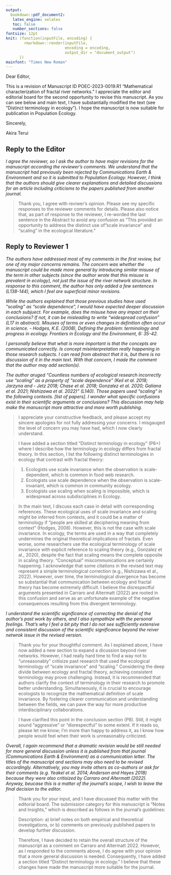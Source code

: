 ```yaml
---
output:
  bookdown::pdf_document2:
   latex_engine: xelatex
   toc: false
   number_sections: false
fontsize: 12pt
knit: (function(inputFile, encoding) {
        rmarkdown::render(inputFile,
                          encoding = encoding, 
                          output_dir = "document_output")
      })
mainfont: "Times New Roman"
---
```


Dear Editor,

This is a revision of Manuscript ID POEC-2023-0019.R1 "Mathematical characterization of fractal river networks." I appreciate the editor and editorial board for the second opportunity to revise this manuscript. As you can see below and main text, I have substantially modified the text (see "Distinct terminology in ecology"). I hope the manuscript is now suitable for publication in Population Ecology.

Sincerely,

Akira Terui


## Reply to the Editor

*I agree the reviewer, so I ask the author to have major revisions for the manuscript according the reviewer's comments. We understand that the manuscript had previously been rejected by Communications Earth & Environment and so it is submitted to Population Ecology. However, I think that the authors should give clearer explanations and detailed discussions for an article including criticisms to the papers published from another journal.*

> Thank you, I agree with reviwer's opinion. Please see my specific responses to the reviewer comments for details. Please also notice that, as part of response to the reviewer, I re-worded the last sentence in the Abstract to avoid any confusion as "This provided an opportunity to address the distinct use of "scale invariance" and "scaling" in the ecological literature."

## Reply to Reviewer 1

*The authors have addressed most of my comments in the first review, but one of my major concerns remains. The concern was whether the manuscript could be made more general by introducing similar misuse of the term in other subjects (since the author wrote that this misuse is prevalent in ecology), not just the issue of the river network structure. In response to this comment, the author has only added a few sentences (L138-144), which I feel are superficial minor revisions.*

*While the authors explained that those previous studies have used "scaling" as "scale dependence", I would have expected deeper discussion in each subjuect. For example, does the misuse have any impact on their conclusions? If not, it can be misleading to write "widespread confusion" (L17 in abstract). Misuses of terms or even changes in definition often occur in science. - Hodges, K.E. (2008), Defining the problem: terminology and progress in ecology. Frontiers in Ecology and the Environment, 6: 35-42.*

*I personally believe that what is more important is that the concepts are communicated correctly. Is concept misinterpretation really happening in those research subjects. I can read from abstract that it is, but there is no discussion of it in the main text. With that concern, I made the comment that the author may add section(s).*

*The author aruged "Countless numbers of ecological research incorrectly use “scaling” as a property of “scale dependence” (Keil et al. 2018; Jarzyna and - Jetz 2018; Chase et al. 2018; Gonzalez et al. 2020; Galiana et al. 2021; Nishizawa et al. 2022)" (L140).  Those papers used "scaling" in the following contexts. [list of papers]. I wonder what specific confusions exist in their scientific arguments or conclusions? This discussion may help make the manuscript more attractive and more worth publishing.*

> I appreciate your constructive feedback, and please accept my sincere apologies for not fully addressing your concerns. I misgauged the level of concern you may have had, which I now clearly understand.

> I have added a section titled "Distinct terminology in ecology" (P6+) where I describe how the terminology in ecology differs from fractal theory. In this section, I list the following distinct terminologies in ecology that contrast with fractal theory:

> 1. Ecologists use scale invariance when the observation is scale-dependent, which is common in food web research.
> 2. Ecologists use scale dependence when the observation is scale-invariant, which is common in community ecology.
> 3. Ecologists use scaling when scaling is impossible, which is widespread across subdisciplines in Ecology.

> In the main text, I discuss each case in detail with corresponding references. These ecological uses of scale invariance and scaling might be inferred from contexts, and it could be a matter of terminology if "people are skilled at deciphering meaning from context" (Hodges, 2008). However, this is not the case with scale invariance. In ecology, the terms are used in a way that completely undermines the original theoretical implications of fractals. Even worse, some researchers use the ecological terminology of scale invariance with explicit reference to scaling theory (e.g., Gonzalez et al., 2020), despite the fact that scaling means the complete opposite in scaling theory. "Conceptual" miscommunications are certainly happening. I acknowledge that some citations in the revised text may represent a simple terminological correction (e.g., Nishizawa et al., 2022). However, over time, the terminological divergence has become so substantial that communication between ecology and fractal theory has become extremely difficult. I believe the disrespectful arguments presented in Carraro and Altermatt (2022) are rooted in this confusion and serve as an unfortunate example of the negative consequences resulting from this divergent terminology.

*I understand the scientific significance of correcting the denial of the author's past work by others, and I also sympathize with the personal feelings. That's why I feel a bit pity that I do not see sufficiently extensive and consistent discussion of the scientific significance beyond the reiver netwrok issue in the revised version.*

> Thank you for your thoughtful comment. As I explained above, I have now added a new section to expand a dicussion beyond river networks. However, I had really hard time to find a way not to "unreasonably" critisize past research that used the ecological terminology of "scale invariance" and "scaling." Considering the deep divide between ecology and fractal theory, achieving consistent terminology may prove challenging. Instead, it is recommended that authors clarify the context of terminology in their research to promote better understanding. Simultaneously, it is crucial to encourage ecologists to recognize the mathematical definition of scale invariance. By fostering clearer communication and understanding between the fields, we can pave the way for more productive interdisciplinary collaborations.

> I have clarified this point in the conclusion section (P8). Still, it might sound "aggressive" or "disrespectful" to some extent. If it reads so, please let me know; I'm more than happy to address it, as I know how people would feel when their work is unreasonably criticized.


*Overall, I again recommend that a dramatic revision would be still needed for more general discussion unless it is published from that journal (Communications Earth & Environment) as a communication letter. The titles of the manuscript and sections may also need to be revised accordingly. Alternatively, you may invite others as co-authors or ask for their comments (e.g. Yeakel et al. 2014; Anderson and Hayes 2018) because they were also critisized by Carraro and Altermatt (2022). Anyway, beucase this is a matter of the journal's scope, I wish to leave the final decision to the editor.*

> Thank you for your input, and I have discussed this matter with the editorial board. The submission category for this manuscript is "Notes and Insights," which is described as follows in the journal's guidelines:

> Description: a) brief notes on both empirical and theoretical investigations, or b) comments on previously published papers to develop further discussion.

> Therefore, I have decided to retain the overall structure of the manuscript as a comment on Carraro and Altermatt 2022. However, as I responded to the comments above, I do agree with your opinion that a more general discussion is needed. Consequently, I have added a section titled "Distinct terminology in ecology." I believe that these changes have made the manuscript more suitable for the journal.

